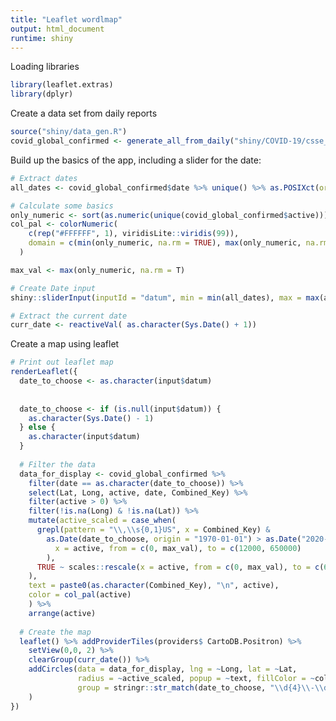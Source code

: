 ```yaml
---
title: "Leaflet wordlmap"
output: html_document
runtime: shiny
---
```


Loading libraries

```r
library(leaflet.extras)
library(dplyr)
```

Create a data set from daily reports

```r
source("shiny/data_gen.R")
covid_global_confirmed <- generate_all_from_daily("shiny/COVID-19/csse_covid_19_data/csse_covid_19_daily_reports")
```

Build up the basics of the app, including a slider for the date:

```r
# Extract dates
all_dates <- covid_global_confirmed$date %>% unique() %>% as.POSIXct(origin = "1970-01-01")

# Calculate some basics
only_numeric <- sort(as.numeric(unique(covid_global_confirmed$active)))
col_pal <- colorNumeric(
    c(rep("#FFFFFF", 1), viridisLite::viridis(99)),
    domain = c(min(only_numeric, na.rm = TRUE), max(only_numeric, na.rm = T))
  )

max_val <- max(only_numeric, na.rm = T)

# Create Date input
shiny::sliderInput(inputId = "datum", min = min(all_dates), max = max(all_dates), value = min(all_dates), label = "Date", timeFormat="%Y-%m-%d")

# Extract the current date
curr_date <- reactiveVal( as.character(Sys.Date() + 1))

```


Create a map using leaflet

```r
# Print out leaflet map
renderLeaflet({
  date_to_choose <- as.character(input$datum)
  
  
  date_to_choose <- if (is.null(input$datum)) {
    as.character(Sys.Date() - 1)
  } else {
    as.character(input$datum)
  }
  
  # Filter the data
  data_for_display <- covid_global_confirmed %>%
    filter(date == as.character(date_to_choose)) %>%
    select(Lat, Long, active, date, Combined_Key) %>%
    filter(active > 0) %>%
    filter(!is.na(Long) & !is.na(Lat)) %>%
    mutate(active_scaled = case_when(
      grepl(pattern = "\\,\\s{0,1}US", x = Combined_Key) &
        as.Date(date_to_choose, origin = "1970-01-01") > as.Date("2020-03-21", origin = "1970-01-01") ~ scales::rescale(
          x = active, from = c(0, max_val), to = c(12000, 650000)
        ),
      TRUE ~ scales::rescale(x = active, from = c(0, max_val), to = c(60000, 450000))
    ),
    text = paste0(as.character(Combined_Key), "\n", active),
    color = col_pal(active)
    ) %>%
    arrange(active)
  
  # Create the map
  leaflet() %>% addProviderTiles(providers$ CartoDB.Positron) %>%
    setView(0,0, 2) %>%
    clearGroup(curr_date()) %>%
    addCircles(data = data_for_display, lng = ~Long, lat = ~Lat,
               radius = ~active_scaled, popup = ~text, fillColor = ~color, stroke = FALSE, fillOpacity = 0.5,
               group = stringr::str_match(date_to_choose, "\\d{4}\\-\\d{2}\\-\\d{2}")[1,1]
    )
})


```
